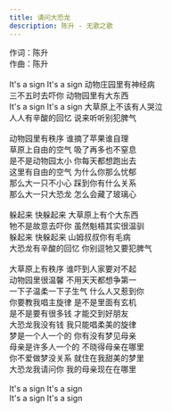 ```yaml
---
title: 请问大恐龙
description: 陈升 - 无歌之歌
---
```


作词：陈升<br />作曲：陈升<br /><br />It's a sign It's a sign 动物庄园里有神经病<br />三不五时去吓你 动物园里有大东西<br />It's a sign It's a sign 大草原上不该有人哭泣<br />人人有辛酸的回忆 说来听听别犯脾气<br /><br />动物园里有秩序 谁摘了苹果谁自理<br />草原上自由的空气 吸了再多也不窒息<br />是不是动物园太小 你每天都想跑出去<br />这里有自由的空气 为什么你那么忧郁<br />那么大一只不小心 踩到你有什么关系<br />那么大一只大恐龙 怎么会藏了玻璃心<br /><br />躲起来 快躲起来 大草原上有个大东西<br />牠不是故意去吓你 虽然魁梧其实很温驯<br />躲起来 快躲起来 山姆叔叔你有毛病<br />大恐龙有辛酸的回忆 你别逗牠又要犯脾气<br /><br />大草原上有秩序 谁吓到人家要对不起<br />动物园里很温馨 不用天天都想争第一<br />一下子温柔一下子生气 什么人又惹到你<br />你要教我唱主旋律 是不是里面有玄机<br />是不是要有很多钱 才能交到好朋友<br />大恐龙我没有钱  我只能唱柔美的旋律<br />梦是一个人一个的 你有没有梦见母亲<br />母亲是许多人一个的 不晓得母亲在哪里<br />你不爱做梦没关系 就住在我甜美的梦里<br />大恐龙我请问你 我的母亲现在在哪里<br /><br />It's a sign It's a sign<br />It's a sign It's a sign